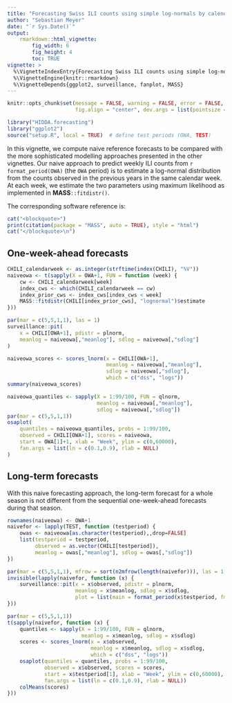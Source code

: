 ```yaml
---
title: "Forecasting Swiss ILI counts using simple log-normals by calendar week"
author: "Sebastian Meyer"
date: "`r Sys.Date()`"
output:
    rmarkdown::html_vignette:
        fig_width: 6
        fig_height: 4
        toc: TRUE
vignette: >
  %\VignetteIndexEntry{Forecasting Swiss ILI counts using simple log-normals by calendar week}
  %\VignetteEngine{knitr::rmarkdown}
  %\VignetteDepends{ggplot2, surveillance, fanplot, MASS}
---
```


```r
knitr::opts_chunk$set(message = FALSE, warning = FALSE, error = FALSE,
                      fig.align = "center", dev.args = list(pointsize = 10))
```

```r
library("HIDDA.forecasting")
library("ggplot2")
source("setup.R", local = TRUE)  # define test periods (OWA, TEST)
```

In this vignette, we compute naive reference forecasts to be compared with
the more sophisticated modelling approaches presented in the other vignettes.
Our naive approach to predict weekly ILI counts from
`r format_period(OWA)` (the `OWA` period) is to estimate a log-normal
distribution from the counts observed in the previous years in the same
calendar week. At each week, we estimate the two parameters using maximum
likelihood as implemented in **MASS**`::fitdistr()`.

The corresponding software reference is:
```r
cat("<blockquote>")
print(citation(package = "MASS", auto = TRUE), style = "html")
cat("</blockquote>\n")
```


## One-week-ahead forecasts

```r
CHILI_calendarweek <- as.integer(strftime(index(CHILI), "%V"))
naiveowa <- t(sapply(X = OWA+1, FUN = function (week) {
    cw <- CHILI_calendarweek[week]
    index_cws <- which(CHILI_calendarweek == cw)
    index_prior_cws <- index_cws[index_cws < week]
    MASS::fitdistr(CHILI[index_prior_cws], "lognormal")$estimate
}))
```

```r
par(mar = c(5,5,1,1), las = 1)
surveillance::pit(
    x = CHILI[OWA+1], pdistr = plnorm,
    meanlog = naiveowa[,"meanlog"], sdlog = naiveowa[,"sdlog"]
)
```

```r
naiveowa_scores <- scores_lnorm(x = CHILI[OWA+1],
                                meanlog = naiveowa[,"meanlog"],
                                sdlog = naiveowa[,"sdlog"],
                                which = c("dss", "logs"))
summary(naiveowa_scores)
```

```r
naiveowa_quantiles <- sapply(X = 1:99/100, FUN = qlnorm,
                             meanlog = naiveowa[,"meanlog"],
                             sdlog = naiveowa[,"sdlog"])
par(mar = c(5,5,1,1))
osaplot(
    quantiles = naiveowa_quantiles, probs = 1:99/100,
    observed = CHILI[OWA+1], scores = naiveowa,
    start = OWA[1]+1, xlab = "Week", ylim = c(0,60000),
    fan.args = list(ln = c(0.1,0.9), rlab = NULL)
)
```


## Long-term forecasts

With this naive forecasting approach, the long-term forecast for a whole
season is not different from the sequential one-week-ahead forecasts
during that season.

```r
rownames(naiveowa) <- OWA+1
naivefor <- lapply(TEST, function (testperiod) {
    owas <- naiveowa[as.character(testperiod),,drop=FALSE]
    list(testperiod = testperiod,
         observed = as.vector(CHILI[testperiod]),
         meanlog = owas[,"meanlog"], sdlog = owas[,"sdlog"])
})
```

```r
par(mar = c(5,5,1,1), mfrow = sort(n2mfrow(length(naivefor))), las = 1)
invisible(lapply(naivefor, function (x) {
    surveillance::pit(x = x$observed, pdistr = plnorm,
                      meanlog = x$meanlog, sdlog = x$sdlog,
                      plot = list(main = format_period(x$testperiod, fmt = "%Y", collapse = "/")))
}))
```

```r
par(mar = c(5,5,1,1))
t(sapply(naivefor, function (x) {
    quantiles <- sapply(X = 1:99/100, FUN = qlnorm,
                        meanlog = x$meanlog, sdlog = x$sdlog)
    scores <- scores_lnorm(x = x$observed,
                           meanlog = x$meanlog, sdlog = x$sdlog,
                           which = c("dss", "logs"))
    osaplot(quantiles = quantiles, probs = 1:99/100,
            observed = x$observed, scores = scores,
            start = x$testperiod[1], xlab = "Week", ylim = c(0,60000),
            fan.args = list(ln = c(0.1,0.9), rlab = NULL))
    colMeans(scores)
}))
```
